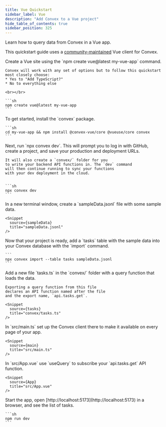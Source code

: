 ```yaml
---
title: Vue Quickstart
sidebar_label: Vue
description: "Add Convex to a Vue project"
hide_table_of_contents: true
sidebar_position: 325
---
```



Learn how to query data from Convex in a Vue app.

This quickstart guide uses a [community-maintained](/docs/client/vue.md) Vue
client for Convex.

<StepByStep>
  <Step title="Create a Vue site">
    Create a Vue site using the `npm create vue@latest my-vue-app` command.

    Convex will work with any set of options but to follow this quickstart most closely choose:
    * Yes to "Add TypeScript?"
    * No to everything else

    <br></br>

    ```sh
    npm create vue@latest my-vue-app
    ```

  </Step>

  <Step title="Install the Convex library">
    To get started, install the `convex` package.

    ```sh
    cd my-vue-app && npm install @convex-vue/core @vueuse/core convex
    ```

  </Step>

  <Step title="Set up a Convex dev deployment">
    Next, run `npx convex dev`. This
    will prompt you to log in with GitHub,
    create a project, and save your production and deployment URLs.

    It will also create a `convex/` folder for you
    to write your backend API functions in. The `dev` command
    will then continue running to sync your functions
    with your dev deployment in the cloud.


    ```sh
    npx convex dev
    ```

  </Step>

  <Step title="Create sample data for your database">
    In a new terminal window, create a `sampleData.jsonl`
    file with some sample data.

    <Snippet
      source={sampleData}
      title="sampleData.jsonl"
    />

  </Step>

  <Step title="Add the sample data to your database">
    Now that your project is ready, add a `tasks` table
    with the sample data into your Convex database with
    the `import` command.

    ```
    npx convex import --table tasks sampleData.jsonl
    ```

  </Step>

  <Step title="Expose a database query">
    Add a new file `tasks.ts` in the `convex/` folder
    with a query function that loads the data.

    Exporting a query function from this file
    declares an API function named after the file
    and the export name, `api.tasks.get`.

    <Snippet
      source={tasks}
      title="convex/tasks.ts"
    />

  </Step>

  <Step title="Wire up the ConvexProvider">
    In `src/main.ts` set up the Convex client there to make it available on every page of your app.

    <Snippet
      source={main}
      title="src/main.ts"
    />

  </Step>

  <Step title="Display the data in your app">
    In `src/App.vue` use `useQuery` to subscribe your `api.tasks.get`
    API function.

    <Snippet
      source={App}
      title="src/App.vue"
    />

  </Step>

  <Step title="Start the app">
    Start the app, open [http://localhost:5173](http://localhost:5173) in a browser,
    and see the list of tasks.

    ```sh
    npm run dev
    ```

  </Step>

</StepByStep>
